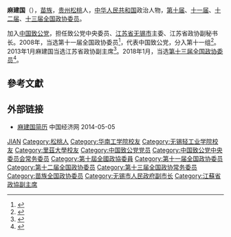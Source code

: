 '''麻建国'''（{{bd|1956年|8月|}}），[[苗族|苗族]]，[[贵州|贵州]][[松桃|松桃]]人，[[中华人民共和国|中华人民共和国]]政治人物，[[第十届全国政协委员|第十届]]、[[第十一届全国政协委员|十一届]]、[[第十二届全国政协委员|十二届]]、[[第十三届全国政协委员|十三届全国政协委员]]。

加入[[中国致公党|中国致公党]]，担任致公党中央委员、[[江苏省|江苏省]][[无锡市|无锡市]]主委、江苏省政协副秘书长。2008年，当选第十一届全国政协委员<ref>{{cite news|title=第十一届全国政协委员名单|url=http://www.indaa.com.cn/zt/2009qglh/zxzs/200903/t20090303_127573.html|accessdate=2013-04-09|newspaper=新华社北京1月25日电 中国人民政治协商会议第十一届全国委员会委员名单(共2237人，2008年1月25日政协第十届全国委员会常务委员会第二十次会议通过)|date=2008年1月25日|deadurl=yes|archiveurl=https://web.archive.org/web/20130928014403/http://www.indaa.com.cn/zt/2009qglh/zxzs/200903/t20090303_127573.html|archivedate=2013年9月28日}}</ref>，代表中国致公党，分入第十一组<ref>{{cite news|title=全国政协信息-麻建国|url=http://www.cppcc.gov.cn/CMS/wylibary/showJcwyxtInfoWylibary.action?tabJcwyxt.guid=11W0004030&wytype=wjwy|accessdate=2013-04-11|newspaper=全国政协委员会}}</ref>。2013年1月麻建国当选江苏省政协副主席<ref>{{cite web|accessdate=2014-06-05|url=http://district.ce.cn/newarea/sddy/201301/24/t20130124_24060317_9.shtml|title=张连珍当选江苏省政协主席 何权等任副主席|publisher=中国经济网}}</ref>。2018年1月，当选[[中国人民政治协商会议第十三届全国委员会委员名单|第十三届全国政协委员]]<ref>{{Cite web|url=http://sports.163.com/18/0126/06/D92BRKK400051C89.html|title=中国人民政治协商会议第十三届全国委员会委员名单|accessdate=2018-01-26|last=|work=网易|archive-url=https://web.archive.org/web/20180127143232/http://sports.163.com/18/0126/06/D92BRKK400051C89.html|archive-date=2018-01-27|dead-url=yes}}</ref>。

==參考文獻==
{{reflist}}

==外部链接==
*[http://district.ce.cn/newarea/sddy/201301/24/t20130124_24060317_9.shtml 麻建国简历] 中国经济网 2014-05-05

{{中华人民共和国官员小作品}}
{{江苏省领导人}}
{{中国致公党第十四届中央委员会}}
{{中国致公党第十五届中央委员会}}

{{Authority control}}
{{DEFAULTSORT:Ma麻}}
[[Category:麻姓|JIAN]]
[[Category:松桃人|Category:松桃人]]
[[Category:华南工学院校友|Category:华南工学院校友]]
[[Category:无锡轻工业学院校友|Category:无锡轻工业学院校友]]
[[Category:里茲大學校友|Category:里茲大學校友]]
[[Category:中国致公党党员|Category:中国致公党党员]]
[[Category:中国致公党中央委员会常务委员|Category:中国致公党中央委员会常务委员]]
[[Category:第十屆全國政協委員|Category:第十屆全國政協委員]]
[[Category:第十一届全国政协委员|Category:第十一届全国政协委员]]
[[Category:第十二届全国政协委员|Category:第十二届全国政协委员]]
[[Category:第十三届全国政协常务委员|Category:第十三届全国政协常务委员]]
[[Category:苗族全国政协委员|Category:苗族全国政协委员]]
[[Category:无锡市人民政府副市长|Category:无锡市人民政府副市长]]
[[Category:江蘇省政協副主席|Category:江蘇省政協副主席]]